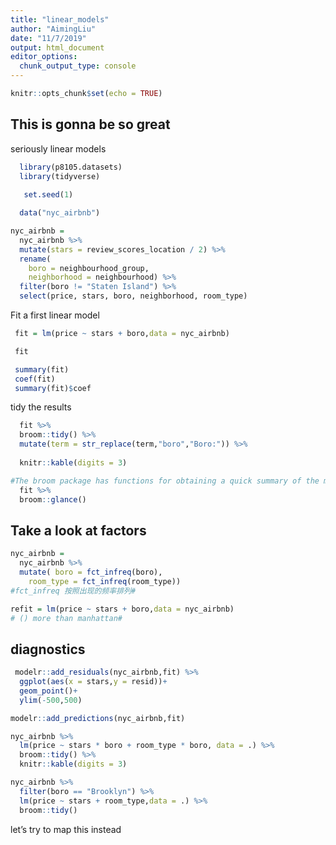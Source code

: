 ```yaml
---
title: "linear_models"
author: "AimingLiu"
date: "11/7/2019"
output: html_document
editor_options: 
  chunk_output_type: console
---
```


```r
knitr::opts_chunk$set(echo = TRUE)
```

## This is gonna be so great

seriously linear models
```r
  library(p8105.datasets)
  library(tidyverse)
  
   set.seed(1)
```

```r
  data("nyc_airbnb")

nyc_airbnb = 
  nyc_airbnb %>% 
  mutate(stars = review_scores_location / 2) %>% 
  rename(
    boro = neighbourhood_group,
    neighborhood = neighbourhood) %>% 
  filter(boro != "Staten Island") %>% 
  select(price, stars, boro, neighborhood, room_type)
```

Fit a first linear model
```r
 fit = lm(price ~ stars + boro,data = nyc_airbnb)
```

```r
 fit

 summary(fit)
 coef(fit)
 summary(fit)$coef
```
tidy the results
```r
  fit %>% 
  broom::tidy() %>% 
  mutate(term = str_replace(term,"boro","Boro:")) %>% 
  
  knitr::kable(digits = 3)

#The broom package has functions for obtaining a quick summary of the model and for cleaning up the coefficient table.
  fit %>% 
  broom::glance()
```

## Take a look at factors

```r
nyc_airbnb = 
  nyc_airbnb %>% 
  mutate( boro = fct_infreq(boro),
    room_type = fct_infreq(room_type))
#fct_infreq 按照出现的频率排列#
```

```r
refit = lm(price ~ stars + boro,data = nyc_airbnb)
# () more than manhattan#

```

## diagnostics

```r
 modelr::add_residuals(nyc_airbnb,fit) %>% 
  ggplot(aes(x = stars,y = resid))+
  geom_point()+
  ylim(-500,500)

modelr::add_predictions(nyc_airbnb,fit)
```

```r
nyc_airbnb %>% 
  lm(price ~ stars * boro + room_type * boro, data = .) %>% 
  broom::tidy() %>% 
  knitr::kable(digits = 3) 
```

```r
nyc_airbnb %>% 
  filter(boro == "Brooklyn") %>% 
  lm(price ~ stars + room_type,data = .) %>% 
  broom::tidy()
```

let's try to map this instead
```r


```

